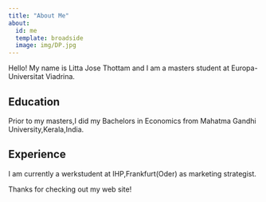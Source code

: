 ```yaml
---
title: "About Me"
about:
  id: me
  template: broadside
  image: img/DP.jpg
---
```


:::{#me}

Hello! My name is Litta Jose Thottam and I am a masters student at Europa-Universitat Viadrina.

## Education
Prior to my masters,I did my Bachelors in Economics from Mahatma Gandhi University,Kerala,India.

## Experience
I am currently a werkstudent at IHP,Frankfurt(Oder) as marketing strategist.


:::

Thanks for checking out my web site!
